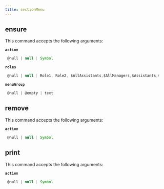 ```yaml
---
title: sectionMenu
---
```


## ensure

This command accepts the following arguments:

**`action`**
```js filename="type"
 @null | null | Symbol
```
**`roles`**
```js filename="type"
 @null | null | Role1, Role2, $AllAssistants,$AllManagers,$Assistants,$GrandManager,$Manager,$Public,$Self...
```
**`menuGroup`**
```js filename="type"
 @null | @empty | text
```

## remove

This command accepts the following arguments:

**`action`**
```js filename="type"
 @null | null | Symbol
```

## print

This command accepts the following arguments:

**`action`**
```js filename="type"
 @null | null | Symbol
```

